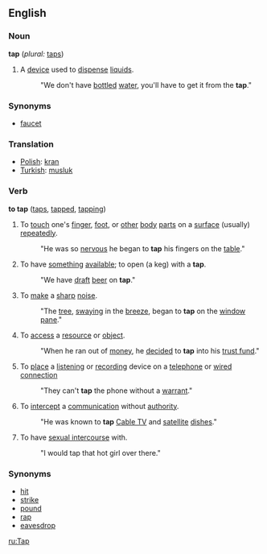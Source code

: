 ==English==

=== Noun ===
'''tap'''  (''plural:'' [[taps]])
#A [[device]] used to [[dispense]] [[liquid]]s. 
#:"We don't have [[bottle]]d [[water]], you'll have to get it from the '''tap'''."

=== Synonyms ===
* [[faucet]]

=== Translation ===
*[[Polish]]: [[kran]]
*[[Turkish]]: [[musluk]]

=== Verb ===
'''to tap'''  ([[taps]], [[tapped]], [[tapping]])
#To [[touch]] one's [[finger]], [[foot]], or [[other]] [[body]] [[part]]s on a [[surface]] (usually) [[repeat]]edly. 
#: "He was so [[nervous]] he began to '''tap''' his fingers on the [[table]]."
#To have [[something]] [[available]]; to open (a keg) with a '''tap'''. 
#: "We have [[draft]] [[beer]] on '''tap'''."
#To [[make]] a [[sharp]] [[noise]]. 
#: "The [[tree]], [[sway]]ing in the [[breeze]], began to '''tap''' on the [[window]] [[pane]]."
#To [[access]] a [[resource]] or [[object]]. 
#: "When he ran out of [[money]], he [[decide]]d to '''tap''' into his [[trust fund]]."
#To [[place]] a [[listen]]ing or [[record]]ing device on a [[telephone]] or [[wired connection]]
#: "They can't '''tap''' the phone without a [[warrant]]."
#To [[intercept]] a [[communication]] without [[authority]]. 
#:"He was known to '''tap''' [[Cable TV]] and [[satellite]] [[dish]]es."
#To have [[sexual intercourse]] with.
#:"I would tap that hot girl over there."

===Synonyms===
*[[hit]]
*[[strike]]
*[[pound]]
*[[rap]]
*[[eavesdrop]]

[[ru:Tap]]